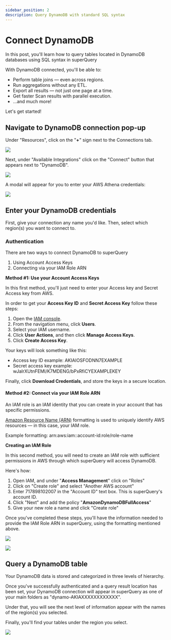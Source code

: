 ```yaml
---
sidebar_position: 2
description: Query DynamoDB with standard SQL syntax
---
```


# Connect DynamoDB

In this post, you'll learn how to query tables located in DynamoDB databases using SQL syntax in superQuery

With DynamoDB connected, you'll be able to:

- Perform table joins &mdash; even across regions.
- Run aggregations without any ETL.
- Export all results &mdash; not just one page at a time.
- Get faster Scan results with parallel execution.
- &hellip;and much more!

Let's get started!

## Navigate to DynamoDB connection pop-up

Under "Resources", click on the "**+**" sign next to the Connections tab.

![](../../../static/img/superquery/image-59.png)

Next, under "Available Integrations" click on the "Connect" button that appears next to "DynamoDB".

![](../../../static/img/superquery/image-64.png)

A modal will appear for you to enter your AWS Athena credentials:

![](../../../static/img/superquery/image-65.png)

## Enter your DynamoDB credentials

First, give your connection any name you'd like. Then, select which region(s) you want to connect to.

### Authentication

There are two ways to connect DynamoDB to superQuery

1. Using Account Access Keys
2. Connecting via your IAM Role ARN

**Method #1: Use your Account Access Keys**

In this first method, you'll just need to enter your Access key and Secret Access key from AWS.

In order to get your **Access Key ID** and **Secret Access Key** follow these steps:

1. Open the [IAM console](https://console.aws.amazon.com/iam/home?#home).
2. From the navigation menu, click **Users**.
3. Select your IAM username.
4. Click **User Actions**, and then click **Manage Access Keys**.
5. Click **Create Access Key**.

Your keys will look something like this:

- Access key ID example: AKIAIOSFODNN7EXAMPLE
- Secret access key example: wJalrXUtnFEMI/K7MDENG/bPxRfiCYEXAMPLEKEY

Finally, click **Download Credentials**, and store the keys in a secure location.

#### Method #2: Connect via your IAM Role ARN

An IAM role is an IAM identity that you can create in your account that has specific permissions.

[Amazon Resource Name (ARN)](https://docs.aws.amazon.com/IAM/latest/UserGuide/reference_identifiers.html#identifiers-arns) formatting is used to uniquely identify AWS resources &mdash; in this case, your IAM role.

Example formatting: arn:aws:iam::account-id:role/role-name

**Creating an IAM Role**

In this second method, you will need to create an IAM role with sufficient permissions in AWS through which superQuery will access DynamoDB.

Here's how:

1. Open IAM, and under "**Access Management**" click on "Roles"
2. Click on "Create role" and select "Another AWS account"
3. Enter 717898102007 in the "Account ID" text box. This is superQuery's account ID.
4. Click "Next" and add the policy "**AmazonDynamoDBFullAccess**"
5. Give your new role a name and click "Create role"

Once you've completed these steps, you'll have the information needed to provide the IAM Role ARN in superQuery, using the formatting mentioned above.

![](../../../static/img/superquery/image-67.png)

![](../../../static/img/superquery/image-68.png)

## Query a DynamoDB table

Your DynamoDB data is stored and categorized in three levels of hierarchy.

Once you've successfully authenticated and a query result location has been set, your DynamoDB connection will appear in superQuery as one of your main folders as "dynamo-AKIAXXXXXXXXXXXX".

Under that, you will see the next level of information appear with the names of the region(s) you selected.

Finally, you'll find your tables under the region you select.

![](../../../static/img/superquery/image-69.png)
